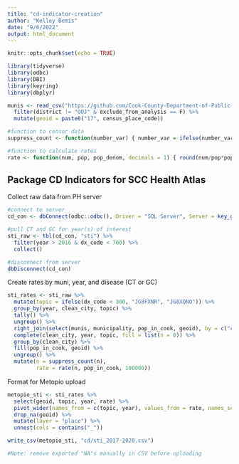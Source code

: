 ```yaml
---
title: "cd-indicator-creation"
author: "Kelley Bemis"
date: "9/6/2022"
output: html_document
---
```


```r
knitr::opts_chunk$set(echo = TRUE)

library(tidyverse)
library(odbc)
library(DBI)
library(keyring)
library(dbplyr)

munis <- read_csv("https://github.com/Cook-County-Department-of-Public-Health/ccdph-data-sets/blob/main/2020/decennial-2020-total-muni.csv?raw=TRUE") %>%
  filter(district != "OOJ" & exclude_from_analysis == F) %>%
  mutate(geoid = paste0("17", census_place_code))

#function to censor data
suppress_count <- function(number_var) { number_var = ifelse(number_var > 0 & number_var < 5, NA, number_var) }

#function to calculate rates
rate <- function(num, pop, pop_denom, decimals = 1) { round(num/pop*pop_denom, decimals) }

```

## Package CD Indicators for SCC Health Atlas

Collect raw data from PH server

```r

#connect to server
cd_con <- dbConnect(odbc::odbc(), Driver = "SQL Server", Server = key_get("ph-server"), Database = "cd")

#pull CT and GC for year(s) of interest
sti_raw <- tbl(cd_con, "sti") %>%
  filter(year > 2016 & dx_code < 700) %>%
  collect()

#disconnect from server
dbDisconnect(cd_con)

```

Create rates by muni, year, and disease (CT or GC)

```r

sti_rates <- sti_raw %>%
  mutate(topic = ifelse(dx_code < 300, "JG8FXNR", "JG8XQNO")) %>%
  group_by(year, clean_city, topic) %>%
  tally() %>%
  ungroup() %>%
  right_join(select(munis, municipality, pop_in_cook, geoid), by = c("clean_city" = "municipality")) %>%
  complete(clean_city, year, topic, fill = list(n = 0)) %>%
  group_by(clean_city) %>%
  fill(pop_in_cook, geoid) %>%
  ungroup() %>%
  mutate(n = suppress_count(n),
         rate = rate(n, pop_in_cook, 100000))

```

Format for Metopio upload

```r

metopio_sti <- sti_rates %>%
  select(geoid, topic, year, rate) %>%
  pivot_wider(names_from = c(topic, year), values_from = rate, names_sep = "_") %>%
  drop_na(geoid) %>%
  mutate(layer = "place") %>%
  unnest(cols = contains("_"))

write_csv(metopio_sti, "cd/sti_2017-2020.csv")

#Note: remove exported "NA"s manually in CSV before uploading

```


